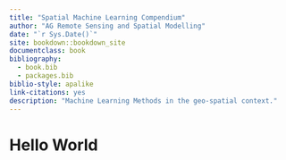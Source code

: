 ```yaml
--- 
title: "Spatial Machine Learning Compendium"
author: "AG Remote Sensing and Spatial Modelling"
date: "`r Sys.Date()`"
site: bookdown::bookdown_site
documentclass: book
bibliography:
  - book.bib
  - packages.bib
biblio-style: apalike
link-citations: yes
description: "Machine Learning Methods in the geo-spatial context."
---
```



# Hello World


